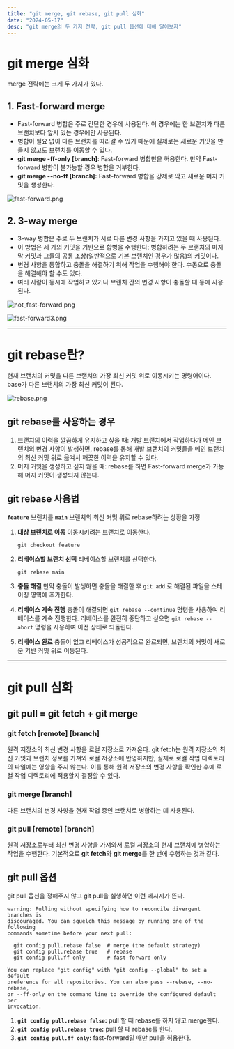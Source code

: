 ```yaml
---
title: "git merge, git rebase, git pull 심화"
date: "2024-05-17"
desc: "git merge의 두 가지 전략, git pull 옵션에 대해 알아보자"
---
```


# git merge 심화

merge 전략에는 크게 두 가지가 있다.

## 1. Fast-forward merge

- Fast-forward 병합은 주로 간단한 경우에 사용된다. 이 경우에는 한 브랜치가 다른 브랜치보다 앞서 있는 경우에만 사용된다.
- 병합이 필요 없이 다른 브랜치를 따라갈 수 있기 때문에 실제로는 새로운 커밋을 만들지 않고도 브랜치를 이동할 수 있다.
- **git merge -ff-only [branch]**: Fast-forward 병합만을 허용한다. 만약 Fast-forward 병합이 불가능할 경우 병합을 거부한다.
- **git merge --no-ff [branch]:** Fast-forward 병합을 강제로 막고 새로운 머지 커밋을 생성한다.

![fast-forward.png](/posts/git/merge_rebase_pull/fast-forward.png)

## 2. 3-way merge

- 3-way 병합은 주로 두 브랜치가 서로 다른 변경 사항을 가지고 있을 때 사용된다.
- 이 방법은 세 개의 커밋을 기반으로 합병을 수행한다: 병합하려는 두 브랜치의 마지막 커밋과 그들의 공통 조상(일반적으로 기본 브랜치인 경우가 많음)의 커밋이다.
- 변경 사항을 통합하고 충돌을 해결하기 위해 작업을 수행해야 한다. 수동으로 충돌을 해결해야 할 수도 있다.
- 여러 사람이 동시에 작업하고 있거나 브랜치 간의 변경 사항이 충돌할 때 등에 사용된다.

![not_fast-forward.png](/posts/git/merge_rebase_pull/not_fast-forward.png)

![fast-forward3.png](/posts/git/merge_rebase_pull/3-way_merge.png)

---

# git rebase란?

현재 브랜치의 커밋을 다른 브랜치의 가장 최신 커밋 위로 이동시키는 명령어이다.
base가 다른 브랜치의 가장 최신 커밋이 된다.

![rebase.png](/posts/git/merge_rebase_pull/rebase.png)

## git rebase를 사용하는 경우

1. 브랜치의 이력을 깔끔하게 유지하고 싶을 때: 개발 브랜치에서 작업하다가 메인 브랜치의 변경 사항이 발생하면, rebase를 통해 개발 브랜치의 커밋들을 메인 브랜치의 최신 커밋 위로 옮겨서 깨끗한 이력을 유지할 수 있다.
2. 머지 커밋을 생성하고 싶지 않을 때: rebase를 하면 Fast-forward merge가 가능해 머지 커밋이 생성되지 않는다.

## git rebase 사용법

**`feature`** 브랜치를 **`main`** 브랜치의 최신 커밋 위로 rebase하려는 상황을 가정

1. **대상 브랜치로 이동**
   이동시키려는 브랜치로 이동한다.

   ```shell
   git checkout feature
   ```

2. **리베이스할 브랜치 선택**
   리베이스할 브랜치를 선택한다.

   ```shell
   git rebase main
   ```

3. **충돌 해결**
   만약 충돌이 발생하면 충돌을 해결한 후 `git add` 로 해결된 파일을 스테이징 영역에 추가한다.

4. **리베이스 계속 진행**
   충돌이 해결되면 `git rebase --continue` 명령을 사용하여 리베이스를 계속 진행한다. 리베이스를 완전히 중단하고 싶으면 `git rebase --abort` 명령을 사용하여 이전 상태로 되돌린다.

5. **리베이스 완료**
   충돌이 없고 리베이스가 성공적으로 완료되면, 브랜치의 커밋이 새로운 기반 커밋 위로 이동된다.

---

# git pull 심화

## git pull = git fetch + git merge

### git fetch [remote] [branch]

원격 저장소의 최신 변경 사항을 로컬 저장소로 가져온다. git fetch는 원격 저장소의 최신 커밋과 브랜치 정보를 가져와 로컬 저장소에 반영하지만, 실제로 로컬 작업 디렉토리의 파일에는 영향을 주지 않는다. 이를 통해 원격 저장소의 변경 사항을 확인한 후에 로컬 작업 디렉토리에 적용할지 결정할 수 있다.

### git merge [branch]

다른 브랜치의 변경 사항을 현재 작업 중인 브랜치로 병합하는 데 사용된다.

### git pull [remote] [branch]

원격 저장소로부터 최신 변경 사항을 가져와서 로컬 저장소의 현재 브랜치에 병합하는 작업을 수행한다. 기본적으로 **git fetch**와 **git merge**를 한 번에 수행하는 것과 같다.

## git pull 옵션

git pull 옵션을 정해주지 않고 git pull을 실행하면 이런 메시지가 뜬다.

```terminal
warning: Pulling without specifying how to reconcile divergent branches is
discouraged. You can squelch this message by running one of the following
commands sometime before your next pull:

  git config pull.rebase false  # merge (the default strategy)
  git config pull.rebase true   # rebase
  git config pull.ff only       # fast-forward only

You can replace "git config" with "git config --global" to set a default
preference for all repositories. You can also pass --rebase, --no-rebase,
or --ff-only on the command line to override the configured default per
invocation.
```

1. **`git config pull.rebase false`:** pull 할 때 rebase를 하지 않고 merge한다.
2. **`git config pull.rebase true`:** pull 할 때 rebase를 한다.
3. **`git config pull.ff only`:** fast-forward일 때만 pull을 허용한다.
